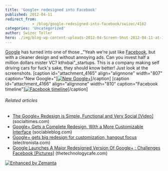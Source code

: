 ```yaml
---
title: 'Google+ redesigned into Facebook'
published: 2012-04-11
redirect_from: 
            - /blog/google-redesigned-into-facebook/swizec/4162
categories: 'Uncategorized'
author: Swizec Teller
hero: ./img/blog-wp-content-uploads-2012-04-Screen-Shot-2012-04-11-at-11.28.06-PM.png
---
```

[Google](http://google.com "Google") has turned into one of those _"Yeah we're just like [Facebook](http://facebook.com "Facebook"), but with a cleaner design and without annoying ads. Can you invest half a million dollars mister VC? kthxbai"_startups. This is a company making self driving cars for fuck's sake, they should know better! Just look at the screenshots. \[caption id="attachment_4165" align="alignnone" width="807" caption="New Google+"][![New Google+](http://swizec.com/blog/wp-content/uploads/2012/04/Screen-Shot-2012-04-11-at-11.28.06-PM.png "New Google+")](./img/blog-wp-content-uploads-2012-04-Screen-Shot-2012-04-11-at-11.28.06-PM.png)\[/caption] \[caption id="attachment_4166" align="alignnone" width="810" caption="Facebook timeline"][![Facebook timeline](http://swizec.com/blog/wp-content/uploads/2012/04/Screen-Shot-2012-04-11-at-11.27.47-PM.png "Facebook timeline")](./img/blog-wp-content-uploads-2012-04-Screen-Shot-2012-04-11-at-11.27.47-PM.png)\[/caption]

###### Related articles

- [The Google+ Redesign is Simple, Functional and Very Social \[Video\]](http://socialtimes.com/the-google-redesign-is-simple-functional-and-very-social-video_b93994) (socialtimes.com)
- [Google+ Gets a Complete Redesign, With a More Customizable Interface](http://www.sociableblog.com/2012/04/11/google-plus-gets-redesign/) (sociableblog.com)
- [Google+ gets big redesign for customization, hangout focus](http://www.electronista.com/articles/12/04/11/google.reworked.early/) (electronista.com)
- [Google Launches A Major Redesigned Version Of Google+ : Challenges Facebook \[Pictures\]](http://thetechnologycafe.com/google-launches-a-major-redesigned-version-of-google-challenges-facebook-pictures/) (thetechnologycafe.com)

[![Enhanced by Zemanta](http://img.zemanta.com/zemified_e.png?x-id=84ed8b42-97da-436e-b2e3-568f811b9515)](http://www.zemanta.com/ "Enhanced by Zemanta")